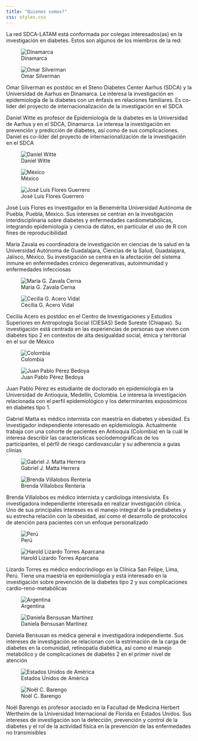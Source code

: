 ```yaml
---
title: "Quienes somos?"
css: styles.css
---
```


La red SDCA-LATAM está conformada por colegas interesados(as) en la
investigación en diabetes. Estos son algunos de los miembros de la red:

<!-- Images alternate between left and right -->

::: {.column-body-outset}
![Dinamarca](images/profiles/Flag_of_Denmark.png){.profile-picture
fig-alt="Bandera de Dinamarca."}

::: {layout-ncol="2"}
![Omar Silverman](images/profiles/omar_silverman.png){.profile-picture
fig-alt="Omar Silverman profile picture."}

Omar Silverman es postdoc en el Steno Diabetes Center Aarhus (SDCA) y la
Universidad de Aarhus en Dinamarca. Le interesa la investigación en
epidemiología de la diabetes con un énfasis en relaciones familiares. Es
co-lider del proyecto de internacionalización de la investigación en el
SDCA

Daniel Witte es profesor de Epidemiología de la diabetes en la
Universidad de Aarhus y en el SDCA, Dinamarca. Le interesa la
investigación en prevención y predicción de diabetes, así como de sus
complicaciones. Daniel es co-lider del proyecto de internacionalización
de la investigación en el SDCA

![Daniel Witte](images/profiles/daniel_witte.png){.profile-picture
fig-alt="Daniel Witte profile picture."}
:::

![México](images/profiles/Flag_of_Mexico.png){.profile-picture
fig-alt="Bandera de México."}

::: {layout-ncol="2"}
![José Luis Flores
Guerrero](images/profiles/jose_luis_flores.png){.profile-picture
fig-alt="José Luis Flores Guerrero profile picture."}

José Luis Flores es investigador en la Benemérita Universidad Autónoma
de Puebla, Puebla, Mexico. Sus intereses se centran en la investigación
interdisciplinaria sobre diabetes y enfermedades cardiometabólicas,
integrando epidemiología y ciencia de datos, en particular el uso de R
con fines de reproducibilidad

María Zavala es coordinadora de investigación en ciencias de la salud en
la Universidad Autónoma de Guadalajara, Ciencias de la Salud,
Guadalajara, Jalisco, México. Su investigación se centra en la
afectación del sistema inmune en enfermedades crónico degenerativas,
autoinmunidad y enfermedades infecciosas

![María G. Zavala
Cerna](images/profiles/maria_zavala.png){.profile-picture
fig-alt="María G. Zavala Cerna profile picture."}

![Cecilia G. Acero
Vidal](images/profiles/cecilia_acero.png){.profile-picture
fig-alt="Cecilia Acero profile picture."}

Cecilia Acero es postdoc en el Centro de Investigaciones y Estudios
Superiores en Antropología Social (CIESAS) Sede Sureste (Chiapas). Su
investigación está centrada en las experiencias de personas que viven
con diabetes tipo 2 en contextos de alta desigualdad social, étnica y
territorial en el sur de México
:::

![Colombia](images/profiles/Flag_of_Colombia.png){.profile-picture
fig-alt="Bandera de Colombia."}

::: {layout-ncol="2"}
![Juan Pablo Pérez
Bedoya](images/profiles/juan_pablo_perez.png){.profile-picture
fig-alt="Juan Pablo Pérez Bedolla profile picture."}

Juan Pablo Pérez es estudiante de doctorado en epidemiología en la
Universidad de Antioquia, Medellín, Colombia. Le interesa la
investigación relacionada con el perfil epidemiológico y los
determinantes exposómicos en diabetes tipo 1.

Gabriel Matta es médico internista con maestría en diabetes y obesidad.
Es investigador independiente interesado en epidemiología. Actualmente
trabaja con una cohorte de pacientes en Antioquia (Colombia) en la cuál
le interesa describir las características sociodemográficas de los
participantes, el pérfil de riesgo cardiovascular y su adherencia a
guías clínias

![Gabriel J. Matta
Herrera](images/profiles/gabriel_matta.png){.profile-picture
fig-alt="Gabriel J. Matta Herrera profile picture."}

![Brenda Villalobos
Renteria](images/profiles/brenda_villalobos.png){.profile-picture
fig-alt="Brenda Villalobos Renteria profile picture."}

Brenda Villalobos es médico internista y cardiologa intensivista. Es
investigadora independiente interesada en realizar investigación
clínica. Uno de sus principales intereses es el manejo integral de la
prediabetes y su estrecha relación con la obesidad, así como el
desarrollo de protocolos de atención para pacientes con un enfoque
personalizado
:::

![Perú](images/profiles/Flag_of_Peru.png){.profile-picture
fig-alt="Bandera de Perú."}

::: {layout-ncol="2"}
![Harold Lizardo Torres
Aparcana](images/profiles/lizardo_torres.png){.profile-picture
fig-alt="Harold Lizardo Torres Aparcana profile picture."}

Lizardo Torres es médico endocrinólogo en la Clínica San Felipe, Lima,
Perú. Tiene una maestría en epidemiología y está interesado en la
investigación sobre prevención de la diabetes tipo 2 y sus
complicaciones cardio-reno-metabólicas
:::

![Argentina](images/profiles/Flag_of_Argentina.png){.profile-picture
fig-alt="Bandera de Argentina."}

::: {layout-ncol="2"}
![Daniela Bensusan
Martínez](images/profiles/dany_bensusan.png){.profile-picture
fig-alt="Daniela Bensusan Martínez profile picture."}

Daniela Bensusan es médica general e investigadora independiente. Sus
intereses de investigación se relacionan con la estrimación de la carga
de diabetes en la comunidad, retinopatía diabética, así como el manejo
metabólico y de complicaciones de diabetes 2 en el primer nivel de
atención
:::

![Estados Unidos de
América](images/profiles/Flag_of_the_United_States.png){.profile-picture
fig-alt="Bandera de Estados Unidos de América."}

::: {layout-ncol="2"}
![Noël C. Barengo](images/profiles/noël_barengo.png){.profile-picture
fig-alt="Noël C. Barengo profile picture."}

Noël Barengo es profesor asociado en la Facultad de Medicina Herbert
Wertheim de la Universidad Internacional de Florida en Estados Unidos.
Sus intereses de investigación son la detección, prevención y control de
la diabetes y el rol de la actividad física en la prevención de las
enfermedades no transmisibles
:::
:::